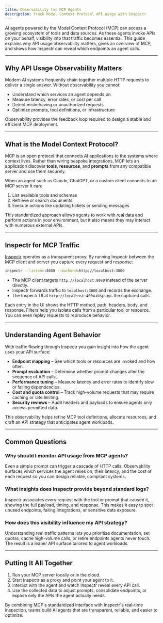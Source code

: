 ```yaml
---
title: Observability for MCP Agents
description: Track Model Context Protocol API usage with Inspectr
---
```



<FlowBase client:only="react" />

AI agents powered by the Model Context Protocol (MCP) can access a growing ecosystem of tools and data sources. As these agents invoke APIs on your behalf, visibility into that traffic becomes essential. This guide explains why API usage observability matters, gives an overview of MCP, and shows how Inspectr can reveal which endpoints an agent calls.

---

## Why API Usage Observability Matters

Modern AI systems frequently chain together multiple HTTP requests to deliver a single answer. Without observability you cannot:

- Understand which services an agent depends on
- Measure latency, error rates, or cost per call
- Detect misbehaving or unauthorized requests
- Optimize prompts, tool definitions, or infrastructure

Observability provides the feedback loop required to design a stable and efficient MCP deployment.

---

## What is the Model Context Protocol?

MCP is an open protocol that connects AI applications to the systems where context lives. Rather than wiring bespoke integrations, MCP lets an application discover **tools**, **resources**, and **prompts** from any compatible server and use them securely.

When an agent such as Claude, ChatGPT, or a custom client connects to an MCP server it can:

1. List available tools and schemas
2. Retrieve or search documents
3. Execute actions like updating tickets or sending messages

This standardized approach allows agents to work with real data and perform actions in your environment, but it also means they may interact with numerous external APIs.

---

## Inspectr for MCP Traffic

[Inspectr](https://inspectr.dev) operates as a transparent proxy. By running Inspectr between the MCP client and server you capture every request and response:

```bash
inspectr --listen=:8080 --backend=http://localhost:3000
```

- The MCP client targets `http://localhost:8080` instead of the server directly.
- Inspectr forwards traffic to `localhost:3000` and records the exchange.
- The Inspectr UI at `http://localhost:4004` displays the captured calls.

Each entry in the UI shows the HTTP method, path, headers, body, and response. Filters help you isolate calls from a particular tool or resource. You can even replay requests to reproduce behavior.

---

## Understanding Agent Behavior

With traffic flowing through Inspectr you gain insight into how the agent uses your API surface:

- **Endpoint mapping** – See which tools or resources are invoked and how often.
- **Prompt evaluation** – Determine whether prompt changes alter the sequence of API calls.
- **Performance tuning** – Measure latency and error rates to identify slow or failing dependencies.
- **Cost and quota control** – Track high-volume requests that may require caching or rate limiting.
- **Security reviews** – Audit headers and payloads to ensure agents only access permitted data.

This observability helps refine MCP tool definitions, allocate resources, and craft an API strategy that anticipates agent workloads.

---

## Common Questions

### Why should I monitor API usage from MCP agents?

Even a simple prompt can trigger a cascade of HTTP calls. Observability surfaces which services the agent relies on, their latency, and the cost of each request so you can design reliable, compliant systems.

### What insights does Inspectr provide beyond standard logs?

Inspectr associates every request with the tool or prompt that caused it, showing the full payload, timing, and response. This makes it easy to spot unused endpoints, failing integrations, or sensitive data exposure.

### How does this visibility influence my API strategy?

Understanding real traffic patterns lets you prioritize documentation, set quotas, cache high-volume calls, or retire endpoints agents never touch. The result is a leaner API surface tailored to agent workloads.

---

## Putting It All Together

1. Run your MCP server locally or in the cloud.
2. Start Inspectr as a proxy and point your agent to it.
3. Interact with the agent and watch Inspectr reveal every API call.
4. Use the collected data to adjust prompts, consolidate endpoints, or expose only the APIs the agent actually needs.

By combining MCP's standardized interface with Inspectr's real-time inspection, teams build AI agents that are transparent, reliable, and easier to optimize.

